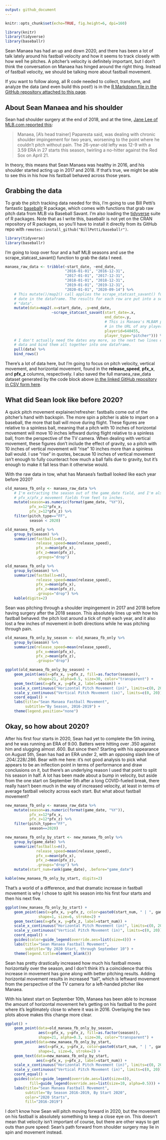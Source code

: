 ```yaml
---
output: github_document
---
```


```r
knitr::opts_chunk$set(echo=TRUE, fig.height=6, dpi=160)

library(knitr)
library(tidyverse)
library(baseballr)
```

Sean Manaea has had an up and down 2020, and there has been a lot of talk lately around his fastball velocity and how it seems to track closely with how well he pitches. A pitcher's velocity is definitely important, but I don't think the conversation on Manaea has hinged around the right thing. Instead of fastball velocity, we should be talking more about fastball movement.

If you want to follow along, all R code needed to collect, transform, and analyze the data (and even build this post!) is in the [R Markdown file in the GitHub repository attached to this page](https://github.com/dlependorf/manaea_fb_movement/blob/master/README.Rmd).

## About Sean Manaea and his shoulder

Sean had shoulder surgery at the end of 2018, and at the time, [Jane Lee of MLB.com reported this](https://www.mlb.com/news/a-s-sean-manaea-has-shoulder-surgery-c295372404):

> Manaea, [A's head trainer] Paparesta said, was dealing with chronic shoulder impingement for two years, worsening to the point where he couldn't pitch without pain. The 26-year-old lefty was 12-9 with a 3.59 ERA in 27 starts this season, twirling a no-hitter against the Red Sox on April 21.

In theory, this means that Sean Manaea was healthy in 2016, and his shoulder started acting up in 2017 and 2018. If that's true, we might be able to see this in his how his fastball behaved across those years.

## Grabbing the data

To grab the pitch tracking data needed for this, I'm going to use Bill Petti's fantastic [baseballr](https://github.com/BillPetti/baseballr) R package, which comes with functions that grab raw pitch data from MLB via Baseball Savant. I'm also loading the [tidyverse](https://www.tidyverse.org/) suite of R packages. Note that as I write this, baseballr is not yet on the CRAN repository of R packages, so you'll have to install it directly from its GitHub repo with `remotes::install_github("BillPetti/baseballr")`.

```r
library(tidyverse)
library(baseballr)
```

I'm going to loop over four and a half MLB seasons and use the scrape_statcast_savant() function to grab the data I need.

```r
manaea_raw_data <- tribble(~start_date, ~end_date,
                           "2016-01-01", "2016-12-31",
                           "2017-01-01", "2017-12-31",
                           "2018-01-01", "2018-12-31",
                           "2019-01-01", "2019-12-31",
                           "2020-01-01", "2020-09-14") %>%
    # This mutate()/map2() call applies the scrape_statcast_savant() function to every start and end
    # date in the dataframe. The results for each row are put into a separate third column called
    # "data".
    mutate(data=map2(.x=start_date, .y=end_date,
                     ~scrape_statcast_savant(start_date=.x,
                                             end_date=.y,
                                             # This is Manaea's MLBAM player ID, which can be found
                                             # in the URL of any player's page on MLB.com.
                                             playerid=640455,
                                             player_type="pitcher"))) %>%
    # I don't actually need the dates any more, so the next two lines extract the Baseball Savant
    # data and bind them all together into one dataframe.
    pull(data) %>%
    bind_rows()
```

There's a lot of data here, but I'm going to focus on pitch velocity, vertical movement, and horizontal movement, found in the **release_speed**, **pfx_x**, and **pfx_z** columns, respectively. I also saved the full manaea_raw_data dataset generated by the code block above [in the linked GitHub repository in CSV form here](https://github.com/dlependorf/manaea_fb_movement/blob/master/manaea_raw_data.csv).

## What did Sean look like before 2020?

A quick pitch movement explainer/refresher: fastballs come out of the pitcher's hand with backspin. The more spin a pitcher is able to impart on a baseball, the more that ball will move during flight. These figures are relative to a spinless ball, meaning that a pitch with 10 inches of horizontal movement will move 10 inches leftward during flight relative to a spinless ball, from the perspective of the TV camera. When dealing with vertical movement, these figures don't include the effect of gravity, so a pitch with 10 inches of vertical movement will "rise" 10 inches more than a spinless ball would. I use "rise" in quotes, because 10 inches of vertical movement isn't enough to fully counteract how much a ball falls due to gravity, but it's enough to make it fall less than it otherwise would.

With the raw data in tow, what has Manaea's fastball looked like each year before 2020? 

```r
old_manaea_fb_only <- manaea_raw_data %>%
    # I'm extracting the season out of the game_date field, and I'm also converting the two
    # pfx_x/pfx_z movement fields from feet to inches.
    mutate(season=as.numeric(format(game_date, "%Y")),
           pfx_x=12*pfx_x,
           pfx_z=12*pfx_z) %>%
    filter(pitch_type=="FF",
           season < 2020)

old_manaea_fb_only %>%
    group_by(season) %>%
    summarize(fastballs=n(),
              release_speed=mean(release_speed),
              pfx_x=mean(pfx_x),
              pfx_z=mean(pfx_z),
              .groups="drop")
```

```r
old_manaea_fb_only %>%
    group_by(season) %>%
    summarize(fastballs=n(),
              release_speed=mean(release_speed),
              pfx_x=mean(pfx_x),
              pfx_z=mean(pfx_z),
              .groups="drop") %>%
    kable(digits=2)
```

Sean was pitching through a shoulder impingement in 2017 and 2018 before having surgery after the 2018 season. This absolutely lines up with how his fastball behaved: the pitch lost around a tick of mph each year, and it also lost a few inches of movement in both directions while he was pitching through pain.

```r
old_manaea_fb_only_by_season <- old_manaea_fb_only %>%
    group_by(season) %>%
    summarize(release_speed=mean(release_speed),
              pfx_x=mean(pfx_x),
              pfx_z=mean(pfx_z),
              .groups="drop")

ggplot(old_manaea_fb_only_by_season) +
    geom_point(aes(x=pfx_x, y=pfx_z, fill=as.factor(season)),
               shape=21, alpha=0.5, size=30, color="transparent") +
    geom_text(aes(x=pfx_x, y=pfx_z, label=season)) +
    scale_x_continuous("Horizontal Pitch Movement (in)", limits=c(0, 20)) +
    scale_y_continuous("Vertical Pitch Movement (in)", limits=c(0, 20)) +
    coord_equal() +
    labs(title="Sean Manaea Fastball Movement",
         subtitle="By Season, 2016-2019") +
    theme(legend.position="none")
```

## Okay, so how about 2020?

After his first four starts in 2020, Sean had yet to complete the 5th inning, and he was running an ERA of 9.00. Batters were hitting over .350 against him and slugging almost .600. But since then? Starting with his appearance on August 5th, Sean has had an ERA under 2, with an opposing slash line of .204/.228/.286. Bear with me here: it's not good analysis to pick what appears to be an inflection point in terms of performance and draw conclusions on it, but there's an underlying reason I used that point to split his season in half. A lot has been made about a bump in velocity, but aside from the one start on September 5th after a long COVID-fueled break, there really hasn't been much in the way of increased velocity, at least in terms of average fastball velocity across each start. But what about fastball movement?

```r
new_manaea_fb_only <- manaea_raw_data %>%
    mutate(season=as.numeric(format(game_date, "%Y")),
           pfx_x=12*pfx_x,
           pfx_z=12*pfx_z) %>%
    filter(pitch_type=="FF",
           season==2020)

new_manaea_fb_only_by_start <- new_manaea_fb_only %>%
    group_by(game_date) %>%
    summarize(fastballs=n(),
              release_speed=mean(release_speed),
              pfx_x=mean(pfx_x),
              pfx_z=mean(pfx_z),
              .groups="drop") %>%
    mutate(start_num=rank(game_date), .before="game_date")
```

```r
kable(new_manaea_fb_only_by_start, digits=2)
```

That's a world of a difference, and that dramatic increase in fastball movement is why I chose to split his season into his first four starts and then his next five.

```r
ggplot(new_manaea_fb_only_by_start) +
    geom_point(aes(x=pfx_x, y=pfx_z, color=paste0(start_num, " | ", game_date)),
               shape=1, size=6, stroke=2) +
    geom_text(aes(x=pfx_x, y=pfx_z, label=start_num)) +
    scale_x_continuous("Horizontal Pitch Movement (in)", limits=c(0, 20)) +
    scale_y_continuous("Vertical Pitch Movement (in)", limits=c(0, 20)) +
    coord_equal() +
    guides(color=guide_legend(override.aes=list(size=4))) +
    labs(title="Sean Manaea Fastball Movement",
         subtitle="By 2020 Start, through September 10") +
    theme(legend.title=element_blank())
```

Sean has pretty drastically increased how much his fastball moves horizontally over the season, and I don't think it's a coincidence that this increase in movement has gone along with better pitching results. Adding horizontal movement results in increased "tail", which is leftward movement from the perspective of the TV camera for a left-handed pitcher like Manaea.

With his latest start on September 10th, Manaea has been able to increase the amount of horizontal movement he's getting on his fastball to the point where it's legitimately close to where it was in 2016. Overlaying the two plots above makes this change more clear.

```r
ggplot() +
    geom_point(data=old_manaea_fb_only_by_season,
               aes(x=pfx_x, y=pfx_z, fill=as.factor(season)),
               shape=21, alpha=0.3, size=30, color="transparent") +
    geom_point(data=new_manaea_fb_only_by_start,
               aes(x=pfx_x, y=pfx_z, color=paste0(start_num, " | ", game_date)),
               shape=1, size=6, stroke=2) +
    geom_text(data=new_manaea_fb_only_by_start,
              aes(x=pfx_x, y=pfx_z, label=start_num)) +
    scale_x_continuous("Horizontal Pitch Movement (in)", limits=c(0, 20)) +
    scale_y_continuous("Vertical Pitch Movement (in)", limits=c(0, 20)) +
    coord_equal() +
    guides(color=guide_legend(override.aes=list(size=4)),
           fill=guide_legend(override.aes=list(size=10, alpha=0.5))) +
    labs(title="Sean Manaea Fastball Movement",
         subtitle="By Season 2016-2019, By Start 2020",
         color="2020 Starts",
         fill="2016-2019")
```

I don't know how Sean will pitch moving forward in 2020, but the movement on his fastball is absolutely something to keep a close eye on. This doesn't mean that velocity isn't important of course, but there are other ways to get outs than pure speed: Sean's path forward from shoulder surgery may lie in spin and movement instead.

